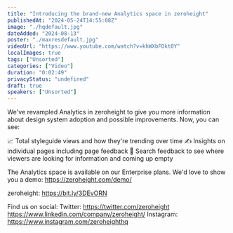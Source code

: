 ```yaml
---
title: "Introducing the brand-new Analytics space in zeroheight"
publishedAt: "2024-05-24T14:55:08Z"
image: "./hqdefault.jpg"
dateAdded: "2024-08-13"
poster: "./maxresdefault.jpg"
videoUrl: "https://www.youtube.com/watch?v=khWXbFOkt0Y"
localImages: true
tags: ["Unsorted"]
categories: ["Video"]
duration: "0:02:49"
privacyStatus: "undefined"
draft: true
speakers: ["Unsorted"]
---
```

We've revampled Analytics in zeroheight to give you more information about design system adoption and possible improvements. Now, you can see:

📈 Total styleguide views and how they're trending over time
✍️ Insights on individual pages including page feedback
🔎 Search feedback to see where viewers are looking for information and coming up empty

The Analytics space is available on our Enterprise plans. We'd love to show you a demo: https://zeroheight.com/demo/

zeroheight: https://bit.ly/3DEvORN

Find us on social:
Twitter: https://twitter.com/zeroheight
https://www.linkedin.com/company/zeroheight/
Instagram: https://www.instagram.com/zeroheighthq
